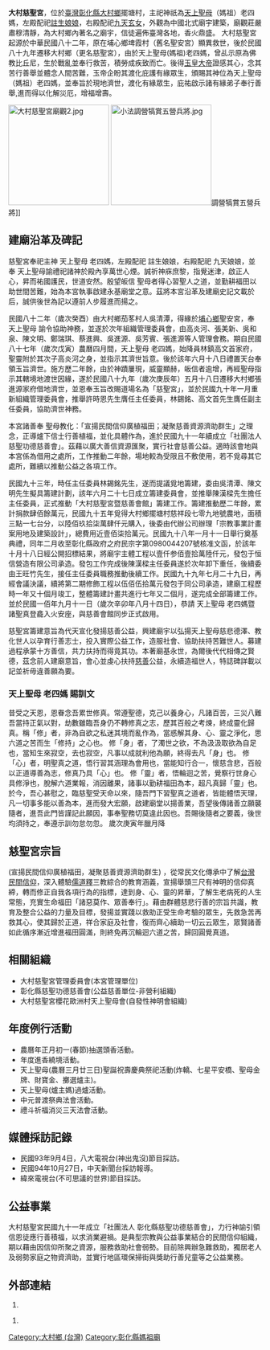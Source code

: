 {{東亞廟宇
| name = 大村慈聖宮
| img = File:%E5%A4%A7%E6%9D%91%E6%85%88%E8%81%96%E5%AE%AE%E5%BB%9F%E8%A7%801.JPG
| img_capt = 
| image_width = 200px
| location = {{ROC}}[[彰化縣|彰化縣]][[大村鄉_(臺灣)|大村鄉]]中正西路207巷39號
| god = [[媽祖|天上聖母]](老四媽)
| type = 
| struct = 中國北式廟宇建築(外觀) 
| open_year = 2011年([[民國100年|民國100年]])
| cere_date = [[農曆|農曆]][[三月廿三日|三月廿三日]](媽祖聖誕)
| people = 
| cultural_collection = 良好
|}}
'''大村慈聖宮'''，位於[[臺灣|臺灣]][[彰化縣|彰化縣]][[大村鄉_(臺灣)|大村鄉]]擺塘村，主祀神祇為[[天上聖母|天上聖母]]（媽祖）老四媽，左殿配祀[[註生娘娘|註生娘娘]]，右殿配祀[[九天玄女|九天玄女]]，外觀為中國北式廟宇建築，廟觀莊嚴肅穆清靜，為大村鄉內著名之廟宇，信徒遍佈臺灣各地，香火鼎盛。
大村慈聖宮起源於中華民國八十二年，原在埔心鄉埤霞村（舊名聖安宮）顯異救世，後於民國八十九年遷移大村鄉（更名慈聖宮），由於天上聖母(媽祖)老四媽，曾乩示原為佛教比丘尼，生於戰亂並奉行救苦，積勞成疾致而亡。後得[[玉皇大帝|玉皇大帝]]證感其心，念其苦行善舉並體念人間苦難，玉帝企盼其渡化庇護有緣眾生，頒賜其神位為天上聖母（媽祖）老四媽，並奉旨於現地濟世，渡化有緣眾生，庇祐啟示諸有緣弟子奉行善舉,進而得以化解災厄，增福增壽。

[[File:大村慈聖宮廟觀2.jpg|200px]]
[[File:小法調營犒賞五營兵將.jpg|200px]]調營犒賞五營兵將]]

== 建廟沿革及碑記 ==
慈聖宮奉祀主神 天上聖母 老四媽，左殿配祀 註生娘娘，右殿配祀 九天娘娘，並奉 天上聖母諭禮祀諸神於殿內享萬世心煙。誠祈神庥庶黎，指覺迷津，啟正人心，昇而祐國護民，世道安然。殷望皈信 聖母者得心習聖人之道，並勤耕福田以助世間苦難，始為本宮執事啟建永基廟堂之意。茲將本宮沿革及建廟史記文載於后，誠供後世為記以遵前人步履進而揚之。

民國八十二年（歲次癸酉）由大村鄉茄苳村人吳清潭，得緣於[[埔心鄉|埔心鄉]]聖安宮，奉 天上聖母 諭令協助神務，並遂於次年組織管理委員會，由高炎河、張美新、吳和泉、陳文明、鄭瑞琪、蔡進興、吳進源、吳芳賓、張進源等人管理會務。期自民國八十七年（歲次戊寅）農曆四月間，天上聖母 老四媽，始降員林鎮高文首家府，聖靈附於其次子高炎河之身，並指示其濟世旨意。後於該年六月十八日禮置天台奉領玉旨濟世。施方歷二年餘，由於神蹟屢現，威靈顯赫，皈信者逾增，再經聖母指示其轄境地渡世因緣，遂於民國八十九年（歲次庚辰年）五月十八日遷移大村鄉張進源家府借地濟世，並恩奉玉旨改賜道場名為「慈聖宮」，並於民國九十年一月重新組織管理委員會，推舉許時恩先生膺任主任委員，林錫銘、高文首先生膺任副主任委員，協助濟世神務。

本宮諸善奉 聖母教化：「宣揚民間信仰廣植福田；凝聚慈善資源濟助群生」之理念，正導爐下信士行善植福，並化具體作為，進於民國九十一年續成立「社團法人慈聖功德慈善會」。茲藉以廣大善信資源匯聚，實行社會慈善公益。適時該會地與本宮係為借用之處所，工作推動二年餘，場地較為受限且不敷使用，若不覓尋其它處所，難續以推動公益之各項工作。

民國九十三年，時任主任委員林錫銘先生，遂而提議覓地籌建，委由吳清潭、陳文明先生擬具籌建計劃，該年六月二十七日成立籌建委員會，並推舉陳漢樑先生擔任主任委員，正式推動「大村慈聖宮暨慈善會館」籌建工作。籌建推動歷二年餘，累計捐款肆佰餘萬元，民國九十五年覓得大村鄉擺塘村慈祥段七零九地號農地，面積三點一七台分，以陸佰玖拾柒萬肆仟元購入，後委由代辦公司辦理「宗教事業計畫案用地及建築設計」，總費用近壹佰柒拾萬元。民國九十八年一月十一日舉行奠基典禮，同年二月收至彰化縣政府之府民宗字第0980044207號核准文函，於該年十月十八日經公開招標結果，將廟宇主體工程以壹仟参佰壹拾萬陸仟元，發包于恒信營造有限公司承造。發包工作完成後陳漢樑主任委員遂於次年卸下重任，後續委由王旺竹先生，接任主任委員職務推動後續工作。民國九十九年七月二十九日，再經會議決議，續將第二期修飾工程以伍佰伍拾萬元發包于同公司承造，建廟工程歷時一年又十個月竣工，整體籌建計畫共進行七年又二個月，遂完成全部籌建工作。並於民國一佰年九月十一日（歲次辛卯年八月十四日），恭請 天上聖母 老四媽暨諸聖真登龕入火安座，與慈善會館同步正式啟用。

慈聖宮籌建意旨為代天宣化發揚慈善公益，興建廟宇以弘揚天上聖母慈悲德澤、教化世人以孕育行善志士，投入實際公益工作，造服社會、協助扶持苦難世人。募建過程承蒙十方善信，共力扶持而得竟其功。本著廟基永世，為爾後代代相傳之賢德，茲念前人建廟意旨，會心並虔心扶持[[慈善|慈善]]公益，永續造福世人，特誌碑詳載以記並祈毋違善願為要。

=== 天上聖母 老四媽 賜訓文 ===
昔受之天恩，恩眷念吾累世修真。常遵聖德，克己以養身心，凡諸百苦，三災八難吾當持正氣以對，劫數雖臨吾身仍不轉修真之志，歷其百般之考煉，終成靈化歸真。稱「修」者，非為自欲之私迷其境而亂作為，當惑解其身、心、靈之淨化，思六道之苦而生「修持」之心也。   
修「身」者，了濁世之欲，不為汲汲取欲為自足也，當知生來寂空，去也寂空，凡事以成就利他為願，終得去凡「身」也。
修「心」者，明聖真之道，悟行習其涵理為會用也，當能知行合一，懷慈含悲，百般以正道導善為志，修真乃具「心」也。
修「靈」者，悟輪迴之苦，覺察行世身心具修淨也，脫解六道業報，消因離果，諸事以勤耕福田為本，超凡真歸「靈」也。
於今，吾心甚慰之，臨慈聖受天命以來，隨吾門下習聖真之道者，皆能體悟天理，凡一切事多能以善為本，進而發大宏願，啟建廟堂以揚善業，吾望後傳諸善立願襲隨者，進吾此門皆謹記此願因，事奉聖務切莫違此因也。吾賜後隨者之要義，後世均須持之，奉遵示訓勿怠勿忽。    歲次庚寅年臘月降

                                                                
== 慈聖宮宗旨 ==
(宣揚民間信仰廣植福田，凝聚慈善資源濟助群生) ，從常民文化傳承中了解[[台灣民間信仰|台灣民間信仰]]，深入體驗[[儒|儒]][[道|道]][[釋|釋]]三教綜合的教育涵義，宣揚舉頭三尺有神明的信仰真締，轉而修正自我各項行為的指標，達到身、心、靈的昇華，了解生老病死的人生常態，充實生命福田「諸惡莫作、眾善奉行」。藉由群體慈悲行善的宗旨共識，教育及整合公益的力量及目標，發揚並實踐以救助正受生命考驗的眾生，先救急苦再救其心，使其歸於正道，祥合家庭及社會，復而齊心續助一切云云眾生，眾賢諸善如此循序漸近增進福田圓滿，則終免再沉輪迴六道之苦，歸回圓覺真道。

== 相關組織 ==
*大村慈聖宮管理委員會(本宮管理單位)
*彰化縣慈聖功德慈善會(公益慈善單位-非營利組織)
*大村慈聖宮櫻花歐洲村天上聖母會(自發性神明會組織)

== 年度例行活動 ==
*農曆年正月初一(春節)抽選頭香活動。
*年度進香繞境活動。
*天上聖母(農曆三月廿三日)聖誕祝壽慶典祭祀活動(炸轎、七星平安橋、聖母金牌、財寶金、擲選爐主)。
*天上聖母(爐主媽)過爐活動。
*中元普渡祭典法會活動。
*禮斗祈福消災三天法會活動。

== 媒體採訪記錄 ==
*民國93年9月4日，八大電視台(神出鬼沒)節目採訪。
*民國94年10月27日，中天新聞台採訪報導。
*緯來電視台(不可思議的世界)節目採訪。

== 公益事業 ==
大村慈聖宮民國九十一年成立「社團法人 彰化縣慈聖功德慈善會」，力行神諭引領信恩徒應行善積福，以求消業避禍。是典型宗教與公益事業結合的民間信仰組織，期以藉由因信仰所聚之資源，服務救助社會弱勢。目前除興辦急難救助，獨居老人及弱勢家庭之物資濟助，並實行地區環保掃街與獎助行善兒童等之公益業務。

== 外部連結 ==
# {{Cite web|url=http://tw.myblog.yahoo.com/jw!JAVUWDmBERyretDlwBSdu68U|title=（大村慈聖宮奇摩部落格）|author=|date=|publisher=|language=|accessdate=|quote=慈聖宮其它資料查詢|deadurl=yes|archiveurl=https://web.archive.org/web/20070526220631/http://tw.myblog.yahoo.com/jw!JAVUWDmBERyretDlwBSdu68U|archivedate=2007-05-26}} 

# {{Cite web
|url= https://www.facebook.com/#!/groups/111095902310307/
|title= (臉書-大村慈聖宮）
|author= 
|date= 
|publisher= 
|language= 
|accessdate= 
|quote= 慈聖宮其它資料查詢
|archive-date= 2019-10-26
|archive-url= https://web.archive.org/web/20191026162922/https://www.facebook.com/#!/groups/111095902310307/
|dead-url= no
}} 

[[Category:大村鄉_(台灣)|Category:大村鄉 (台灣)]]
[[Category:彰化縣媽祖廟|Category:彰化縣媽祖廟]]